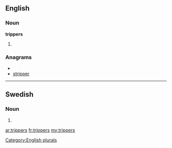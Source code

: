 ==English==

===Noun===
'''trippers'''

# {{plural of|[[tripper]]}}

===Anagrams===
* {{alphagram|eipprrst}}
* [[stripper#English|stripper]]

[[Category:English plurals]]

----

==Swedish==

===Noun===
{{infl|sv|noun form}}

# {{sv-noun-form-indef-gen-pl|tripp}}

[[ar:trippers]]
[[fr:trippers]]
[[my:trippers]]